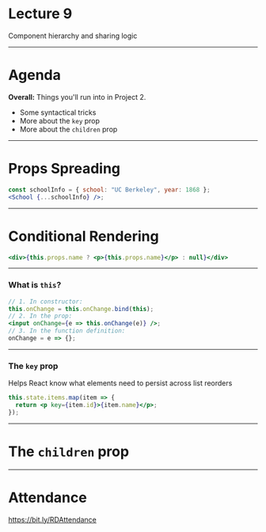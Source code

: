
<Logo />

# Lecture 9

Component hierarchy and sharing logic

---

# Agenda

**Overall:** Things you'll run into in Project 2.

- Some syntactical tricks
- More about the `key` prop
- More about the `children` prop

---

# Props Spreading

```jsx
const schoolInfo = { school: "UC Berkeley", year: 1868 };
<School {...schoolInfo} />;
```

---

# Conditional Rendering

```jsx
<div>{this.props.name ? <p>{this.props.name}</p> : null}</div>
```

---

### What is `this`?

```jsx
// 1. In constructor:
this.onChange = this.onChange.bind(this);
// 2. In the prop:
<input onChange={e => this.onChange(e)} />;
// 3. In the function definition:
onChange = e => {};
```

---

### The `key` prop

Helps React know what elements need to persist across list reorders

```jsx
this.state.items.map(item => {
  return <p key={item.id}>{item.name}</p>;
});
```

---

# The `children` prop

---

# Attendance

https://bit.ly/RDAttendance
